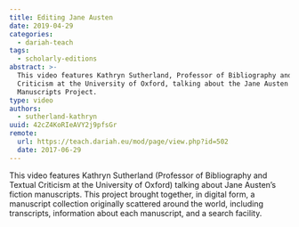 ```yaml
---
title: Editing Jane Austen
date: 2019-04-29
categories:
  - dariah-teach
tags:
  - scholarly-editions
abstract: >-
  This video features Kathryn Sutherland, Professor of Bibliography and Textual
  Criticism at the University of Oxford, talking about the Jane Austen Fiction
  Manuscripts Project.
type: video
authors:
  - sutherland-kathryn
uuid: 42cZ4KoRIeAVY2j9pfsGr
remote:
  url: https://teach.dariah.eu/mod/page/view.php?id=502
  date: 2017-06-29
---
```


This video features Kathryn Sutherland (Professor of Bibliography and Textual
Criticism at the University of Oxford) talking about Jane Austen’s fiction
manuscripts. This project brought together, in digital form, a manuscript
collection originally scattered around the world, including transcripts,
information about each manuscript, and a search facility.

<VideoCard
  title="DH in Practice"
  subtitle="Editing Jane Austen"
  id="IUJzctu1VXQ"
  image="assets/images/cms/posts/editing-jane-austen/kathryn-sutherland.jpg"
/>
